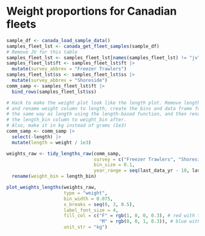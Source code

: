 # Weight proportions for Canadian fleets

```r

sample_df <- canada_load_sample_data()
samples_fleet_lst <- canada_get_fleet_samples(sample_df)
# Remove JV for this table
samples_fleet_lst <- samples_fleet_lst[names(samples_fleet_lst) != "jv"]
samples_fleet_lst$ft <- samples_fleet_lst$ft |> 
  mutate(survey_abbrev = "Freezer Trawlers")
samples_fleet_lst$ss <- samples_fleet_lst$ss |> 
  mutate(survey_abbrev = "Shoreside")
comm_samp <- samples_fleet_lst$ft |> 
  bind_rows(samples_fleet_lst$ss)

# Hack to make the weight plot look like the length plot. Remove length column
# and rename weight column to length, create the bins and data frame format
# the same way as length using the length-based function, and then rename
# the length_bin column to weight_bin after.
# Also, make it in kg instead of grams (1e3)
comm_samp <- comm_samp |> 
  select(-length) |> 
  mutate(length = weight / 1e3)

weights_raw <- tidy_lengths_raw(comm_samp,
                                survey = c("Freezer Trawlers", "Shoreside"),
                                bin_size = 0.1,
                                year_range = seq(last_data_yr - 10, last_data_yr)) |> 
  rename(weight_bin = length_bin)

plot_weights_lengths(weights_raw,
                     type = "weight",
                     bin_width = 0.075,
                     x_breaks = seq(0, 3, 0.5),
                     label_font_size = 4,
                     fill_col = c("F" = rgb(1, 0, 0, 0.3), # red with transparency
                                  "M" = rgb(0, 0, 1, 0.3)), # blue with transparency
                     unit_str = "kg")
```
